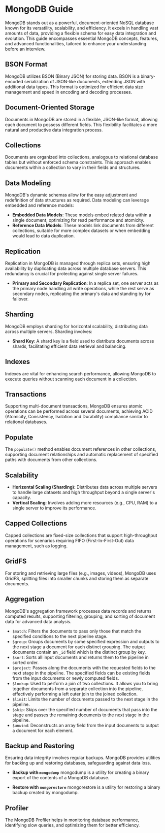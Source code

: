 # MongoDB Guide

MongoDB stands out as a powerful, document-oriented NoSQL database known for its versatility, scalability, and efficiency. It excels in handling vast amounts of data, providing a flexible schema for easy data integration and evolution. This guide encompasses essential MongoDB concepts, features, and advanced functionalities, tailored to enhance your understanding before an interview.

## BSON Format

MongoDB utilizes BSON (Binary JSON) for storing data. BSON is a binary-encoded serialization of JSON-like documents, extending JSON with additional data types. This format is optimized for efficient data size management and speed in encoding and decoding processes.

## Document-Oriented Storage

Documents in MongoDB are stored in a flexible, JSON-like format, allowing each document to possess different fields. This flexibility facilitates a more natural and productive data integration process.

## Collections

Documents are organized into collections, analogous to relational database tables but without enforced schema constraints. This approach enables documents within a collection to vary in their fields and structures.

## Data Modeling

MongoDB's dynamic schemas allow for the easy adjustment and redefinition of data structures as required. Data modeling can leverage embedded and reference models:

- **Embedded Data Models**: These models embed related data within a single document, optimizing for read performance and atomicity.
- **Reference Data Models**: These models link documents from different collections, suitable for more complex datasets or when embedding would lead to data duplication.

## Replication

Replication in MongoDB is managed through replica sets, ensuring high availability by duplicating data across multiple database servers. This redundancy is crucial for protecting against single server failures.

- **Primary and Secondary Replication**: In a replica set, one server acts as the primary node handling all write operations, while the rest serve as secondary nodes, replicating the primary's data and standing by for failover.

## Sharding

MongoDB employs sharding for horizontal scalability, distributing data across multiple servers. Sharding involves:

- **Shard Key**: A shard key is a field used to distribute documents across shards, facilitating efficient data retrieval and balancing.

## Indexes

Indexes are vital for enhancing search performance, allowing MongoDB to execute queries without scanning each document in a collection.

## Transactions

Supporting multi-document transactions, MongoDB ensures atomic operations can be performed across several documents, achieving ACID (Atomicity, Consistency, Isolation and Durability) compliance similar to relational databases.

## Populate

The `populate()` method enables document references in other collections, supporting document relationships and automatic replacement of specified paths with documents from other collections.

## Scalability

- **Horizontal Scaling (Sharding)**: Distributes data across multiple servers to handle large datasets and high throughput beyond a single server's capacity.
- **Vertical Scaling**: Involves adding more resources (e.g., CPU, RAM) to a single server to improve its performance.

## Capped Collections

Capped collections are fixed-size collections that support high-throughput operations for scenarios requiring FIFO (First-In-First-Out) data management, such as logging.

## GridFS

For storing and retrieving large files (e.g., images, videos), MongoDB uses GridFS, splitting files into smaller chunks and storing them as separate documents.

## Aggregation

MongoDB's aggregation framework processes data records and returns computed results, supporting filtering, grouping, and sorting of document data for advanced data analysis.

- `$match`: Filters the documents to pass only those that match the specified conditions to the next pipeline stage.
- `$group`: Groups documents by some specified expression and outputs to the next stage a document for each distinct grouping. The output documents contain an `_id` field which is the distinct group by key.
- `$sort`: Sorts all input documents and returns them to the pipeline in sorted order.
- `$project`: Passes along the documents with the requested fields to the next stage in the pipeline. The specified fields can be existing fields from the input documents or newly computed fields.
- `$lookup`: Used to perform a join of two collections. It allows you to bring together documents from a separate collection into the pipeline, effectively performing a left outer join to the joined collection.
- `$limit`: Limits the number of documents passed to the next stage in the pipeline.
- `$skip`: Skips over the specified number of documents that pass into the stage and passes the remaining documents to the next stage in the pipeline.
- `$unwind`: Deconstructs an array field from the input documents to output a document for each element.

## Backup and Restoring

Ensuring data integrity involves regular backups. MongoDB provides utilities for backing up and restoring databases, safeguarding against data loss.

- **Backup with `mongodump`**
  mongodump is a utility for creating a binary export of the contents of a MongoDB database.

- **Restore with `mongorestore`**
  mongorestore is a utility for restoring a binary backup created by mongodump.

## Profiler

The MongoDB Profiler helps in monitoring database performance, identifying slow queries, and optimizing them for better efficiency.
